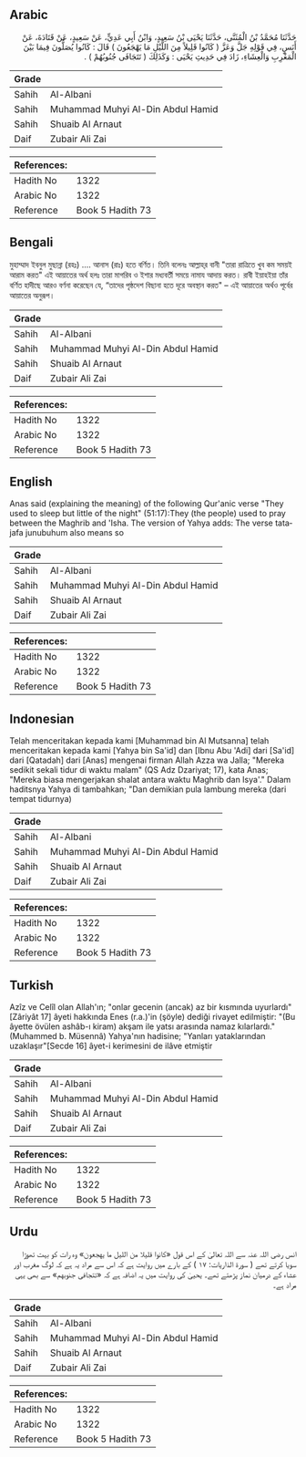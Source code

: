 ## Arabic


<div dir="rtl" lang="ar" style={{fontSize:'larger',backgroundColor:'#f8f9fa',padding:20}}>
حَدَّثَنَا مُحَمَّدُ بْنُ الْمُثَنَّى، حَدَّثَنَا يَحْيَى بْنُ سَعِيدٍ، وَابْنُ أَبِي عَدِيٍّ، عَنْ سَعِيدٍ، عَنْ قَتَادَةَ، عَنْ أَنَسٍ، فِي قَوْلِهِ جَلَّ وَعَزَّ ‏(‏ كَانُوا قَلِيلاً مِنَ اللَّيْلِ مَا يَهْجَعُونَ ‏)‏ قَالَ ‏:‏ كَانُوا يُصَلُّونَ فِيمَا بَيْنَ الْمَغْرِبِ وَالْعِشَاءِ، زَادَ فِي حَدِيثِ يَحْيَى ‏:‏ وَكَذَلِكَ ‏(‏ تَتَجَافَى جُنُوبُهُمْ ‏)‏ ‏.‏
</div>
<div style={{backgroundColor:'#f8f9fa',padding:20, marginBottom: 10}}><table> <thead> <tr> <th>Grade</th> <th></th> </tr> </thead> <tbody> <tr><td>Sahih</td><td>Al-Albani</td></tr><tr><td>Sahih</td><td>Muhammad Muhyi Al-Din Abdul Hamid</td></tr><tr><td>Sahih</td><td>Shuaib Al Arnaut</td></tr><tr><td>Daif</td><td>Zubair Ali Zai</td></tr></tbody></table><table> <thead> <tr> <th>References:</th> <th></th> </tr> </thead> <tbody><tr><td>Hadith No</td><td>1322</td></tr><tr><td>Arabic No</td><td>1322</td></tr><tr><td>Reference</td><td>Book 5 Hadith 73</td></tr></tbody></table></div>

## Bengali


<div dir="ltr" lang="bn" style={{fontSize:'larger',backgroundColor:'#f8f9fa',padding:20}}>
মুহাম্মাদ ইবনুল মুছান্না (রহঃ) .... আনাস (রাঃ) হতে বর্ণিত। তিনি বলেনঃ আল্লাহ্‌র বানী "তারা রাত্রিতে খুব কম সময়ই আরাম করত" এই আয়াতের অর্থ হলঃ তারা মাগরিব ও ইশার মধ্যবর্তী সময়ে নামায আদায় করত। রাবী ইয়াহইয়া তাঁর বর্ণিত হাদীছে আরও বর্ণনা করেছেন যে, “তাদের পৃষ্ঠদেশ বিছানা হতে দূরে অবস্থান করত" – এই আয়াতের অর্থও পূর্বের আয়াতের অনুরূপ।
</div>
<div style={{backgroundColor:'#f8f9fa',padding:20, marginBottom: 10}}><table> <thead> <tr> <th>Grade</th> <th></th> </tr> </thead> <tbody> <tr><td>Sahih</td><td>Al-Albani</td></tr><tr><td>Sahih</td><td>Muhammad Muhyi Al-Din Abdul Hamid</td></tr><tr><td>Sahih</td><td>Shuaib Al Arnaut</td></tr><tr><td>Daif</td><td>Zubair Ali Zai</td></tr></tbody></table><table> <thead> <tr> <th>References:</th> <th></th> </tr> </thead> <tbody><tr><td>Hadith No</td><td>1322</td></tr><tr><td>Arabic No</td><td>1322</td></tr><tr><td>Reference</td><td>Book 5 Hadith 73</td></tr></tbody></table></div>

## English


<div dir="ltr" lang="en" style={{fontSize:'larger',backgroundColor:'#f8f9fa',padding:20}}>
Anas said (explaining the meaning) of the following Qur'anic verse "They used to sleep but little of the night" (51:17):They (the people) used to pray between the Maghrib and 'Isha. The version of Yahya adds: The verse tatajafa junubuhum also means so
</div>
<div style={{backgroundColor:'#f8f9fa',padding:20, marginBottom: 10}}><table> <thead> <tr> <th>Grade</th> <th></th> </tr> </thead> <tbody> <tr><td>Sahih</td><td>Al-Albani</td></tr><tr><td>Sahih</td><td>Muhammad Muhyi Al-Din Abdul Hamid</td></tr><tr><td>Sahih</td><td>Shuaib Al Arnaut</td></tr><tr><td>Daif</td><td>Zubair Ali Zai</td></tr></tbody></table><table> <thead> <tr> <th>References:</th> <th></th> </tr> </thead> <tbody><tr><td>Hadith No</td><td>1322</td></tr><tr><td>Arabic No</td><td>1322</td></tr><tr><td>Reference</td><td>Book 5 Hadith 73</td></tr></tbody></table></div>

## Indonesian


<div dir="ltr" lang="id" style={{fontSize:'larger',backgroundColor:'#f8f9fa',padding:20}}>
Telah menceritakan kepada kami [Muhammad bin Al Mutsanna] telah menceritakan kepada kami [Yahya bin Sa'id] dan [Ibnu Abu 'Adi] dari [Sa'id] dari [Qatadah] dari [Anas] mengenai firman Allah Azza wa Jalla; "Mereka sedikit sekali tidur di waktu malam" (QS Adz Dzariyat; 17), kata Anas; "Mereka biasa mengerjakan shalat antara waktu Maghrib dan Isya'." Dalam haditsnya Yahya di tambahkan; "Dan demikian pula lambung mereka (dari tempat tidurnya)
</div>
<div style={{backgroundColor:'#f8f9fa',padding:20, marginBottom: 10}}><table> <thead> <tr> <th>Grade</th> <th></th> </tr> </thead> <tbody> <tr><td>Sahih</td><td>Al-Albani</td></tr><tr><td>Sahih</td><td>Muhammad Muhyi Al-Din Abdul Hamid</td></tr><tr><td>Sahih</td><td>Shuaib Al Arnaut</td></tr><tr><td>Daif</td><td>Zubair Ali Zai</td></tr></tbody></table><table> <thead> <tr> <th>References:</th> <th></th> </tr> </thead> <tbody><tr><td>Hadith No</td><td>1322</td></tr><tr><td>Arabic No</td><td>1322</td></tr><tr><td>Reference</td><td>Book 5 Hadith 73</td></tr></tbody></table></div>

## Turkish


<div dir="ltr" lang="tr" style={{fontSize:'larger',backgroundColor:'#f8f9fa',padding:20}}>
Azîz ve Celîl olan Allah'ın; "onlar gecenin (ancak) az bir kısmında uyurlardı"[Zâriyât 17] âyeti hakkında Enes (r.a.)'in (şöyle) dediği rivayet edilmiştir: "(Bu âyette övülen ashâb-ı kiram) akşam ile yatsı arasında namaz kılarlardı." (Muhammed b. Müsennâ) Yahya'nın hadisine; "Yanları yataklarından uzaklaşır"[Secde 16] âyet-i kerimesini de ilâve etmiştir
</div>
<div style={{backgroundColor:'#f8f9fa',padding:20, marginBottom: 10}}><table> <thead> <tr> <th>Grade</th> <th></th> </tr> </thead> <tbody> <tr><td>Sahih</td><td>Al-Albani</td></tr><tr><td>Sahih</td><td>Muhammad Muhyi Al-Din Abdul Hamid</td></tr><tr><td>Sahih</td><td>Shuaib Al Arnaut</td></tr><tr><td>Daif</td><td>Zubair Ali Zai</td></tr></tbody></table><table> <thead> <tr> <th>References:</th> <th></th> </tr> </thead> <tbody><tr><td>Hadith No</td><td>1322</td></tr><tr><td>Arabic No</td><td>1322</td></tr><tr><td>Reference</td><td>Book 5 Hadith 73</td></tr></tbody></table></div>

## Urdu


<div dir="rtl" lang="ur" style={{fontSize:'larger',backgroundColor:'#f8f9fa',padding:20}}>
انس رضی اللہ عنہ سے اللہ تعالیٰ کے اس قول «كانوا قليلا من الليل ما يهجعون» وہ رات کو بہت تھوڑا سویا کرتے تھے ( سورۃ الذاریات: ۱۷ ) کے بارے میں روایت ہے کہ اس سے مراد یہ ہے کہ لوگ مغرب اور عشاء کے درمیان نماز پڑھتے تھے۔ یحییٰ کی روایت میں یہ اضافہ ہے کہ «تتجافى جنوبهم‏» سے بھی یہی مراد ہے۔
</div>
<div style={{backgroundColor:'#f8f9fa',padding:20, marginBottom: 10}}><table> <thead> <tr> <th>Grade</th> <th></th> </tr> </thead> <tbody> <tr><td>Sahih</td><td>Al-Albani</td></tr><tr><td>Sahih</td><td>Muhammad Muhyi Al-Din Abdul Hamid</td></tr><tr><td>Sahih</td><td>Shuaib Al Arnaut</td></tr><tr><td>Daif</td><td>Zubair Ali Zai</td></tr></tbody></table><table> <thead> <tr> <th>References:</th> <th></th> </tr> </thead> <tbody><tr><td>Hadith No</td><td>1322</td></tr><tr><td>Arabic No</td><td>1322</td></tr><tr><td>Reference</td><td>Book 5 Hadith 73</td></tr></tbody></table></div>